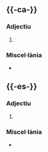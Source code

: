 == {{-ca-}} ==
{{ca-pron|hhālōwiniāna}}

=== Adjectiu ===
{{ca-adj-forma|f}}

# {{forma-f|ca|halloweenià}}

=== Miscel·lània ===
* {{ca-sil|ha·llo·wee·ni·a·na}}

== {{-es-}} ==
{{es-pron|jalogüiniana}}

=== Adjectiu ===
{{es-adj-forma|f}}

# {{forma-f|es|halloweeniano}}

=== Miscel·lània ===
* {{es-sil|ha·llo·wee·nia·na}}
